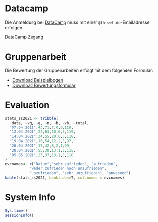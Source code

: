 
# Datacamp {-}

Die Anmeldung bei [DataCamp](https://www.datacamp.com/groups/shared_links/6c29db40d79200c5c48aca9ec64682de22a5e604bf61b174ef9535f3173f9518) muss mit einer `@fh-swf.de`-Emailadresse erfolgen. 

[DataCamp Zugang](https://www.datacamp.com/groups/shared_links/6c29db40d79200c5c48aca9ec64682de22a5e604bf61b174ef9535f3173f9518)

# Gruppenarbeit {-}

Die Bewertung der Gruppenarbeiten erfolgt mit dem folgenden Formular:

- [Download Beispielbogen](data/2022 - Statistik - Gruppensprecher - Gruppenname.pdf)
- [Download Bewertungsformular](data/2022- Statistik - Gruppenarbeiten.xlsm)


# Evaluation {-}

```r
stats_ss2021 <- tribble(
  ~date, ~vg, ~g, ~n, ~b, ~vb, ~total,
  "07.04.2021",45,71,7,0,0,128,
  "12.04.2021",24,63,10,0,0,119,
  "14.04.2021",34,55,20,0,0,118,
  "19.04.2021",15,54,12,2,0,97,
  "26.04.2021",17,42,8,2,1,99,
  "28.04.2021",55,38,13,1,0,115,
  "05.05.2021",23,37,13,1,0,110
)
evcnames<- c("Datum","sehr zufrieden", "zufrieden", 
           "weder zufrieden noch unzufrieden", 
           "unzufrieden", "sehr unzufrieden", "anwesend")
kable(stats_ss2021, booktabbs=T, col.names = evcnames)
```



# System Info {-}
```r
Sys.time()
sessionInfo()
```

